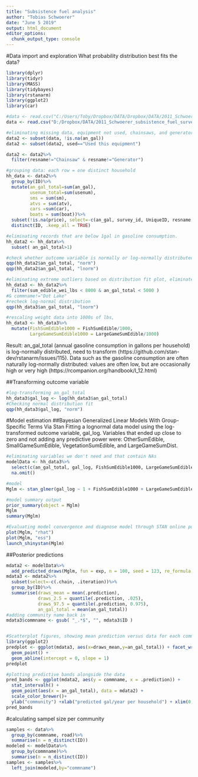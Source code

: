 ```yaml
---
title: "Subsistence fuel analysis"
author: "Tobias Schwoerer"
date: "June 5 2019"
output: html_document
editor_options: 
  chunk_output_type: console
---
```


#Data import and exploration
What probability distribution best fits the data?
```r
library(dplyr)
library(tidyr)
library(MASS)
library(tidybayes)
library(rstanarm)
library(ggplot2)
library(car)

#data <- read.csv("C:/Users/Toby/Dropbox/DATA/Dropbox/DATA/2011_Schwoerer_subsistence_fuel_survey/Subset4R.csv",stringsAsFactor=FALSE)
data <- read.csv("D:/Dropbox/DATA/2011_Schwoerer_subsistence_fuel_survey/Subset4R.csv",stringsAsFactor=FALSE)

#eliminating missing data, equipment not used, chainsaws, and generators
data2 <- subset(data, !is.na(an_gal))
data2 <- subset(data2, used=="Used this equipment")

data2 <- data2%>%
  filter(resname!="Chainsaw" & resname!="Generator")

#grouping data: each row = one distinct household
hh_data <- data2%>%
  group_by(ID)%>%
  mutate(an_gal_total=sum(an_gal),
         usenum_total=sum(usenum),
         sms = sum(sm),
         atvs = sum(atv),
         cars =sum(car),
         boats = sum(boat))%>%
  subset(!is.na(price), select=-c(an_gal, survey_id, UniqueID, resname, fuel, saw, sm, atv, car, boat, vehicles, usenum))%>%
  distinct(ID, .keep_all = TRUE)

#eliminating records that are below 1gal in gasoline consumption. 
hh_data2 <- hh_data%>%
  subset( an_gal_total>1)

#check whether outcome variable is normally or log-normally distributed
qqp(hh_data2$an_gal_total, "norm")
qqp(hh_data2$an_gal_total, "lnorm")

#eliminating extreme outliers based on distribution fit plot, eliminated households using more than 5000 gallons and harvesting more than 8000lbs.
hh_data3 <- hh_data2%>%
  filter(sum_edible_wei_lbs < 8000 & an_gal_total < 5000 )
#& commname!="Dot Lake"
#recheck log-normal distribution
qqp(hh_data3$an_gal_total, "lnorm")

#rescaling weight data into 1000s of lbs, 
hh_data3 <- hh_data3%>%
  mutate(FishSumEdible1000 = FishSumEdible/1000,
         LargeGameSumEdible1000 = LargeGameSumEdible/1000)
```
Result: 
an_gal_total (annual gasoline consumption in gallons per household) is log-normally distributed, need to transform (https://github.com/stan-dev/rstanarm/issues/115). Data such as the gasoline consumption are often naturally log-normally distributed:  values are often low, but are occasionally high or very high (https://rcompanion.org/handbook/I_12.html)

##Transforming outcome variable
```r
#log-transforming an_gal_total
hh_data3$gal_log <- log(hh_data3$an_gal_total)
#Checking normal distribution fit
qqp(hh_data3$gal_log, "norm")
```

#Model estimation
##Bayesian Generalized Linear Models With Group-Specific Terms Via Stan
Fitting a lognormal data model using the log-transformed outcome variable, gal_log. 
Variables that ended up close to zero and not adding any predictive power were: OtherSumEdible, SmallGameSumEdible, VegetationSumEdible, and LargeGameSumDist. 
```r
#eliminating variables we don't need and that contain NAs
modelData <- hh_data3%>%
  select(c(an_gal_total, gal_log, FishSumEdible1000, LargeGameSumEdible1000, usenum_total, atvs, sms, boats, cars, comm_fuel_price, commname))%>%
  na.omit()

#model
Mglm <- stan_glmer(gal_log ~ 1 + FishSumEdible1000 + LargeGameSumEdible1000   + atvs + sms + boats + cars +   (1 + comm_fuel_price | commname), data = modelData, family = gaussian(link = "identity"))

#model summary output
prior_summary(object = Mglm)
Mglm
summary(Mglm)

#Evaluating model convergence and diagnose model through STAN online portal
plot(Mglm, "rhat")
plot(Mglm, "ess")
launch_shinystan(Mglm)
```

##Posterior predictions
```r
mdata2 <- modelData%>%
  add_predicted_draws(Mglm, fun = exp, n = 100, seed = 123, re_formula = NULL, category = ".category")
mdata3 <- mdata2%>%
  subset(select=-c(.chain, .iteration))%>%
  group_by(ID)%>%
  summarise(draws_mean = mean(.prediction),
            draws_2.5 = quantile(.prediction, .025),
            draws_97.5 = quantile(.prediction, 0.975),
            an_gal_total = mean(an_gal_total))
#adding community name back in
mdata3$commname <- gsub( "_.*$", "", mdata3$ID )


#Scatterplot figures, showing mean prediction versus data for each community
library(ggplot2)
predplot <- ggplot(mdata3, aes(x=draws_mean,y=an_gal_total)) + facet_wrap(~commname,ncol = 3, scales = "fixed") + 
  geom_point() +
  geom_abline(intercept = 0, slope = 1)
predplot

#plotting predictive bands alongside the data
pred_bands <- ggplot(mdata2, aes(y = commname, x = .prediction)) +
  stat_intervalh() +
  geom_point(aes(x = an_gal_total), data = mdata2) +
  scale_color_brewer()+
  ylab("community") +xlab("predicted gal/year per household") + xlim(0,10000)
pred_bands
```

#calculating sampel size per community
```r
samples <- data%>%
  group_by(commname, road)%>%
  summarise(n = n_distinct(ID))
modeled <- modelData%>%
  group_by(commname)%>%
  summarise(n = n_distinct(ID))
samples <- samples%>%
  left_join(modeled,by="commname")
```
